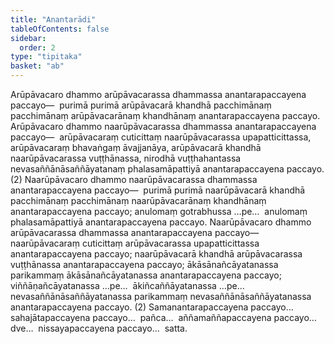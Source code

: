 ```yaml
---
title: "Anantarādi"
tableOfContents: false
sidebar:
  order: 2
type: "tipitaka"
basket: "ab"
---
```



<DynamicBreadcrumb />

<Division number="283">

<Paragraph number="4685">
Arūpāvacaro dhammo arūpāvacarassa dhammassa anantarapaccayena paccayo—  purimā purimā arūpāvacarā khandhā pacchimānaṃ pacchimānaṃ arūpāvacarānaṃ khandhānaṃ anantarapaccayena paccayo. Arūpāvacaro dhammo naarūpāvacarassa dhammassa anantarapaccayena paccayo—  arūpāvacaraṃ cuticittaṃ naarūpāvacarassa upapatticittassa, arūpāvacaraṃ bhavaṅgaṃ āvajjanāya, arūpāvacarā khandhā naarūpāvacarassa vuṭṭhānassa, nirodhā vuṭṭhahantassa nevasaññānāsaññāyatanaṃ phalasamāpattiyā anantarapaccayena paccayo. (2)
</Paragraph>

</Division>
<Division number="284">

<Paragraph number="4686">
Naarūpāvacaro dhammo naarūpāvacarassa dhammassa anantarapaccayena paccayo—  purimā purimā naarūpāvacarā khandhā pacchimānaṃ pacchimānaṃ naarūpāvacarānaṃ khandhānaṃ anantarapaccayena paccayo; anulomaṃ gotrabhussa …pe…  anulomaṃ phalasamāpattiyā anantarapaccayena paccayo. Naarūpāvacaro dhammo arūpāvacarassa dhammassa anantarapaccayena paccayo—  naarūpāvacaraṃ cuticittaṃ arūpāvacarassa upapatticittassa anantarapaccayena paccayo; naarūpāvacarā khandhā arūpāvacarassa vuṭṭhānassa anantarapaccayena paccayo; ākāsānañcāyatanassa parikammaṃ ākāsānañcāyatanassa anantarapaccayena paccayo; viññāṇañcāyatanassa …pe…  ākiñcaññāyatanassa …pe…  nevasaññānāsaññāyatanassa parikammaṃ nevasaññānāsaññāyatanassa anantarapaccayena paccayo. (2)
</Paragraph>

<Paragraph number="4687">
Samanantarapaccayena paccayo…  sahajātapaccayena paccayo…  pañca…  aññamaññapaccayena paccayo…  dve…  nissayapaccayena paccayo…  satta.
</Paragraph>
</Division>